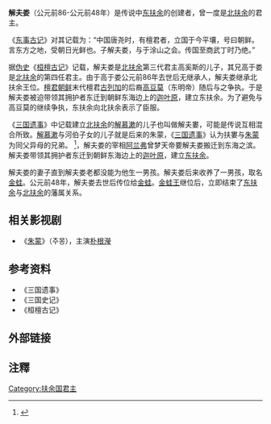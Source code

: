 {{Infobox Korean name
|title=King Haeburu
|hangul=해부루
|hanja=解夫婁 tuq shui
|rr=Hae Buru
|mr=Hae Puru
}}

'''解夫娄'''（公元前86-公元前48年）是传说中[[东扶余|东扶余]]的创建者，曾一度是[[北扶余|北扶余]]的君主。

《[[东事古记|东事古记]]》对其记载为：“中国唐尧时，有檀君者，立国于今平壤，号曰朝鲜。言东方之地，受朝日光鲜也。子解夫娄，与于涂山之会。传国至商武丁时乃绝。”

据[[伪史|伪史]]《[[桓檀古记|桓檀古记]]》记载，解夫娄是[[北扶余|北扶余]]第三代君主高奚斯的儿子，其兄高于娄是[[北扶余|北扶余]]的第四任君主。由于高于娄公元前86年去世后无继承人，解夫娄继承北扶余王位。[[檀君朝鲜|檀君朝鲜]]末代檀君[[古列加|古列加]]的后裔[[高豆莫|高豆莫]]（东明帝）随后与之争执。于是解夫娄被迫带领其拥护者东迁到朝鲜东海边上的[[迦叶原|迦叶原]]，建立东扶余。为了避免与高豆莫的继续争执，东扶余向北扶余表示了臣服。

《[[三国遗事|三国遗事]]》中记载建立[[北扶余|北扶余]]的[[解慕漱|解慕漱]]的儿子也叫做解夫婁，可能是传说互相混合所致。[[解慕漱|解慕漱]]与河伯子女的儿子就是后来的朱蒙，《[[三国遗事|三国遗事]]》认为扶婁与[[朱蒙|朱蒙]]为同父异母的兄弟。
<ref>{{Cite web |url=http://books.google.cn/books?id=KrcBSpLn9-sC&pg=PA29&lpg=PA29&dq=%E8%A7%A3%E6%85%95%E6%BC%B1+%E6%89%B6%E4%BD%99&source=web&ots=XqbCJnsqXA&sig=iXK0yyL7a00nI0GEjFENPDwa6Jg&hl=zh-CN&sa=X&oi=book_result&resnum=9&ct=result#PPA29,M1 |title=《三国遗事》 |access-date=2009-07-07 |archive-date=2016-03-04 |archive-url=https://web.archive.org/web/20160304123104/http://books.google.cn/books?id=KrcBSpLn9-sC&pg=PA29&lpg=PA29&dq=%E8%A7%A3%E6%85%95%E6%BC%B1+%E6%89%B6%E4%BD%99&source=web&ots=XqbCJnsqXA&sig=iXK0yyL7a00nI0GEjFENPDwa6Jg&hl=zh-CN&sa=X&oi=book_result&resnum=9&ct=result#PPA29,M1 |dead-url=no }}</ref>，解夫娄的宰相[[阿兰弗|阿兰弗]]曾梦天帝要解夫娄搬迁到东海之滨。解夫娄带领其拥护者东迁到朝鲜东海边上的[[迦叶原|迦叶原]]，建立[[东扶余|东扶余]]。

解夫娄的妻子直到解夫娄老都没能为他生一男孩。解夫娄后来收养了一男孩，取名[[金蛙|金蛙]]。公元前48年，解夫娄去世后传位给[[金蛙|金蛙]]。[[金蛙王|金蛙王]]继位后，立即结束了[[东扶余|东扶余]]与[[北扶余|北扶余]]的藩属关系。

==相关影视剧==
*《[[朱蒙_(電視劇)|朱蒙]]》（주몽），主演[[朴根瀅|朴根瀅]]

==参考资料==
*《三国遗事》
*《三国史记》
*《桓檀古记》
==外部链接==
{{wikisource|桓檀古記|《桓檀古記 檀 君 世 紀》}}
==注釋==
<div class="references-small">
<references />
</div>
{{start box}}
{{s-before|—}}
{{s-title|[[夫餘國|夫餘王]]|前86年-前48年}}
{{s-after|[[金蛙王|金蛙王]]}}
{{end box}}
{{扶余君主}}

[[Category:扶余国君主|Category:扶余国君主]]